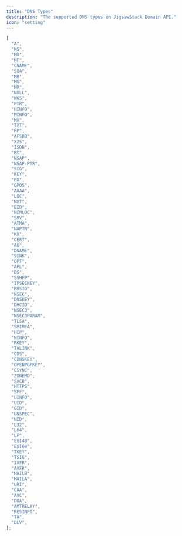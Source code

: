 ```yaml
---
title: "DNS Types"
description: "The supported DNS types on JigsawStack Domain API."
icon: "setting"
---
```


```javascript
[
  "A",
  "NS",
  "MD",
  "MF",
  "CNAME",
  "SOA",
  "MB",
  "MG",
  "MR",
  "NULL",
  "WKS",
  "PTR",
  "HINFO",
  "MINFO",
  "MX",
  "TXT",
  "RP",
  "AFSDB",
  "X25",
  "ISDN",
  "RT",
  "NSAP",
  "NSAP-PTR",
  "SIG",
  "KEY",
  "PX",
  "GPOS",
  "AAAA",
  "LOC",
  "NXT",
  "EID",
  "NIMLOC",
  "SRV",
  "ATMA",
  "NAPTR",
  "KX",
  "CERT",
  "A6",
  "DNAME",
  "SINK",
  "OPT",
  "APL",
  "DS",
  "SSHFP",
  "IPSECKEY",
  "RRSIG",
  "NSEC",
  "DNSKEY",
  "DHCID",
  "NSEC3",
  "NSEC3PARAM",
  "TLSA",
  "SMIMEA",
  "HIP",
  "NINFO",
  "RKEY",
  "TALINK",
  "CDS",
  "CDNSKEY",
  "OPENPGPKEY",
  "CSYNC",
  "ZONEMD",
  "SVCB",
  "HTTPS",
  "SPF",
  "UINFO",
  "UID",
  "GID",
  "UNSPEC",
  "NID",
  "L32",
  "L64",
  "LP",
  "EUI48",
  "EUI64",
  "TKEY",
  "TSIG",
  "IXFR",
  "AXFR",
  "MAILB",
  "MAILA",
  "URI",
  "CAA",
  "AVC",
  "DOA",
  "AMTRELAY",
  "RESINFO",
  "TA",
  "DLV",
];
```
